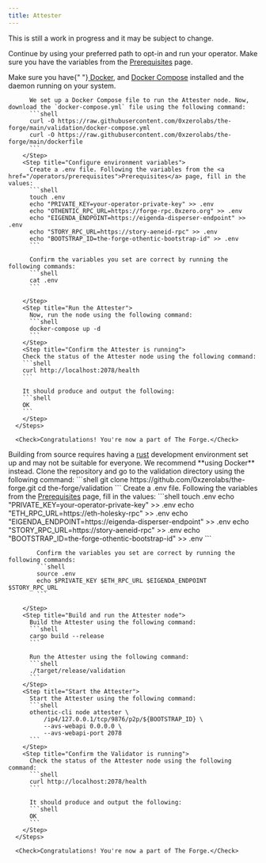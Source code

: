 ```yaml
---
title: Attester
---
```


<Note>This is still a work in progress and it may be subject to change.</Note>

Continue by using your preferred path to opt-in and run your operator. Make sure you have the variables from the <a href="/operators/prerequisites">Prerequisites</a> page.

<Tabs>
  <Tab title="Using Docker">
      <Steps>
        <Step title="Verify Docker installation">
          Make sure you have{" "}<a href="https://docs.docker.com/get-docker/"> Docker</a>, and <a href="https://docs.docker.com/compose/install/"> Docker Compose</a> installed and the daemon running on your system.

          We set up a Docker Compose file to run the Attester node. Now, download the `docker-compose.yml` file using the following command:
          ```shell
          curl -O https://raw.githubusercontent.com/0xzerolabs/the-forge/main/validation/docker-compose.yml
          curl -O https://raw.githubusercontent.com/0xzerolabs/the-forge/main/dockerfile
          ```
        </Step>
        <Step title="Configure environment variables">
          Create a .env file. Following the variables from the <a href="/operators/prerequisites">Prerequisites</a> page, fill in the values:
          ```shell
          touch .env
          echo "PRIVATE_KEY=your-operator-private-key" >> .env
          echo "OTHENTIC_RPC_URL=https://forge-rpc.0xzero.org" >> .env
          echo "EIGENDA_ENDPOINT=https://eigenda-disperser-endpoint" >> .env
          echo "STORY_RPC_URL=https://story-aeneid-rpc" >> .env
          echo "BOOTSTRAP_ID=the-forge-othentic-bootstrap-id" >> .env
          ```

          Confirm the variables you set are correct by running the following commands:
          ```shell
          cat .env
          ```

        </Step>
        <Step title="Run the Attester">
          Now, run the node using the following command:
          ```shell
          docker-compose up -d
          ```
        </Step>
        <Step title="Confirm the Attester is running">
        Check the status of the Attester node using the following command:
        ```shell
        curl http://localhost:2078/health
        ```

        It should produce and output the following:
        ```shell
        OK
        ```
        </Step>
      </Steps>

      <Check>Congratulations! You're now a part of The Forge.</Check>

  </Tab>
  <Tab title="From source">
    <Tip>
      Building from source requires having a
      <a href="https://www.rust-lang.org/tools/install">rust</a> development
      environment set up and may not be suitable for everyone. We recommend
      **using Docker** instead.
    </Tip>
    <Steps>
        <Step title="Clone the repository">
          Clone the repository and go to the validation directory using the following command:
          ```shell
          git clone https://github.com/0xzerolabs/the-forge.git
          cd the-forge/validation
          ```
        </Step>
        <Step title="Configure environment variables">
            Create a .env file. Following the variables from the <a href="/operators/prerequisites">Prerequisites</a> page, fill in the values:
            ```shell
            touch .env
            echo "PRIVATE_KEY=your-operator-private-key" >> .env
            echo "ETH_RPC_URL=https://eth-holesky-rpc" >> .env
            echo "EIGENDA_ENDPOINT=https://eigenda-disperser-endpoint" >> .env
            echo "STORY_RPC_URL=https://story-aeneid-rpc" >> .env
            echo "BOOTSTRAP_ID=the-forge-othentic-bootstrap-id" >> .env
            ```

            Confirm the variables you set are correct by running the following commands:
            ```shell
            source .env
            echo $PRIVATE_KEY $ETH_RPC_URL $EIGENDA_ENDPOINT $STORY_RPC_URL
            ```

        </Step>
        <Step title="Build and run the Attester node">
          Build the Attester using the following command:
          ```shell
          cargo build --release
          ```

          Run the Attester using the following command:
          ```shell
          ./target/release/validation
          ```
        </Step>
        <Step title="Start the Attester">
          Start the Attester using the following command:
          ```shell
          othentic-cli node attester \
              /ip4/127.0.0.1/tcp/9876/p2p/${BOOTSTRAP_ID} \
              --avs-webapi 0.0.0.0 \
              --avs-webapi-port 2078
          ```
        </Step>
        <Step title="Confirm the Validator is running">
          Check the status of the Attester node using the following command:
          ```shell
          curl http://localhost:2078/health
          ```

          It should produce and output the following:
          ```shell
          OK
          ```
        </Step>
      </Steps>

      <Check>Congratulations! You're now a part of The Forge.</Check>

  </Tab>
</Tabs>
